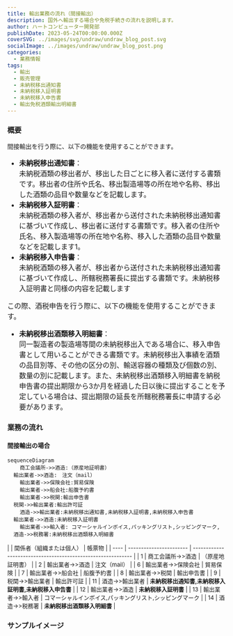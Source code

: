 ```yaml
---
title: 輸出業務の流れ（間接輸出）
description: 国外へ輸出する場合や免税手続きの流れを説明します。
author: ハートコンピューター開発部
publishDate: 2023-05-24T00:00:00.000Z
coverSVG: ../images/svg/undraw/undraw_blog_post.svg
socialImage: ../images/undraw/undraw_blog_post.png
categories:
  - 業務情報
tags:
  - 輸出
  - 販売管理
  - 未納税移出通知書
  - 未納税移入証明書
  - 未納税移入申告書
  - 輸出免税酒類輸出明細書
---
```

### 概要
間接輸出を行う際に、以下の機能を使用することができます。
<font size="3">
 - **未納税移出通知書**：  
 未納税酒類の移出者が、移出した日ごとに移入者に送付する書類です。移出者の住所や氏名、移出製造場等の所在地や名称、移出した酒類の品目や数量などを記載します。
 - **未納税移入証明書**：  
 未納税酒類の移入者が、移出者から送付された未納税移出通知書に基づいて作成し、移出者に送付する書類です。移入者の住所や氏名、移入製造場等の所在地や名称、移入した酒類の品目や数量などを記載します1。
 - **未納税移入申告書**：  
 未納税酒類の移入者が、移出者から送付された未納税移出通知書に基づいて作成し、所轄税務署長に提出する書類です。未納税移入証明書と同様の内容を記載します

この際、酒税申告を行う際に、以下の機能を使用することができます。
 - **未納税移出酒類移入明細書**：  
 同一製造者の製造場等間の未納税移出入である場合に、移入申告書として用いることができる書類です。未納税移出入事績を酒類の品目別等、その他の区分の別、輸送容器の種類及び個数の別、数量の別に記載します。また、未納税移出酒類移入明細書を納税申告書の提出期限から3か月を経過した日以後に提出することを予定している場合は、提出期限の延長を所轄税務署長に申請する必要があります。
</font>




### 業務の流れ
#### 間接輸出の場合
```mermaid
sequenceDiagram
	商工会議所->>酒造:（原産地証明書）
  輸出業者->>酒造:　注文（mail）
	輸出業者->>保険会社:貿易保険
	輸出業者->>船会社:船腹予約書
	輸出業者->>税関:輸出申告書
  税関->>輸出業者:輸出許可証
	酒造->>輸出業者:未納税移出通知書,未納税移入証明書,未納税移入申告書
  輸出業者->>酒造:未納税移入証明書
	輸出業者->>輸入者: コマーシャルインボイス,パッキングリスト,シッピングマーク,
  酒造->>税務署:未納税移出酒類移入明細書
```

<font size="2">
|      | 関係者（組織または個人）                | 帳票物                                                       |
| ---- | ----------------------- | ------------------------------------------------------------ |
| 1    | 商工会議所->>酒造     | （原産地証明書）                                             |
| 2    | 輸出業者->>酒造         | 注文（mail）                                                 |
| 6    | 輸出業者->>保険会社 | 貿易保険                                                     |
| 7    | 輸出業者->>船会社   | 船腹予約書                                                   |
| 8    | 輸出業者->>税関     | 輸出申告書                                                   |
| 9    | 税関->>輸出業者     | 輸出許可証                                                   |
| 11   | 酒造->>輸出業者           | <b style={{color: 'tomato'}}>未納税移出通知書,未納税移入証明書,未納税移入申告書</b>           |
| 12   | 輸出業者->>酒造           | <b style={{color: 'tomato'}}>未納税移入証明書</b>                                             |
| 13   | 輸出業者->>輸入者   | コマーシャルインボイス,パッキングリスト,シッピングマーク   |
| 14   | 酒造->>税務署         | <b style={{color: 'tomato'}}>未納税移出酒類移入明細書</b>              |

</font>

### サンプルイメージ
